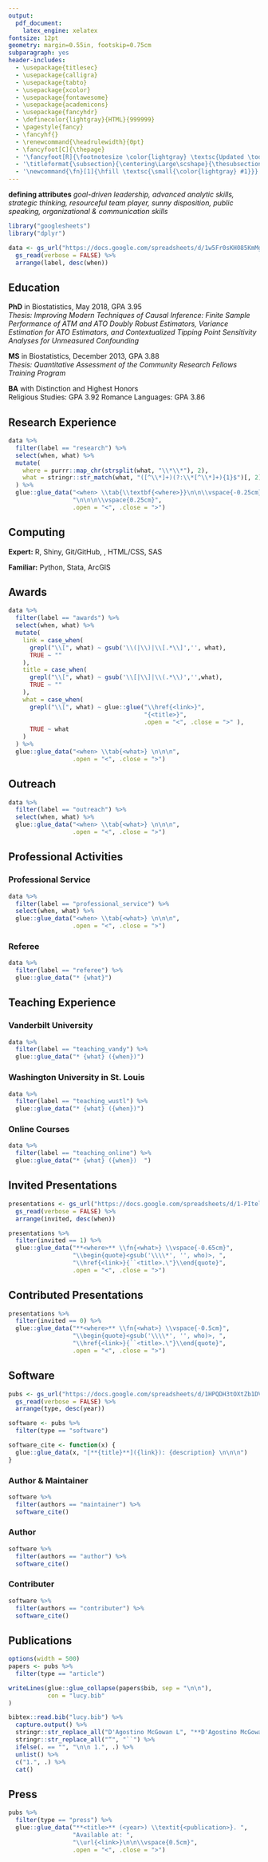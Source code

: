 ```yaml
---
output: 
  pdf_document:
    latex_engine: xelatex
fontsize: 12pt
geometry: margin=0.55in, footskip=0.75cm
subparagraph: yes
header-includes:
  - \usepackage{titlesec}
  - \usepackage{calligra}
  - \usepackage{tabto}
  - \usepackage{xcolor}
  - \usepackage{fontawesome}
  - \usepackage{academicons}
  - \usepackage{fancyhdr}
  - \definecolor{lightgray}{HTML}{999999}
  - \pagestyle{fancy}
  - \fancyhf{}
  - \renewcommand{\headrulewidth}{0pt}
  - \fancyfoot[C]{\thepage}
  - '\fancyfoot[R]{\footnotesize \color{lightgray} \textsc{Updated \today}}'
  - '\titleformat{\subsection}{\centering\Large\scshape}{\thesubsection}{1em}{}'
  - '\newcommand{\fn}[1]{\hfill \textsc{\small{\color{lightgray} #1}}}'
---
```


\begin{center}
{\Huge {\calligra Lucy}}\hspace{0.1cm}{\Large \textbf{D'Agostino McGowan}}

\href{https://www.lucymcgowan.com}{www.lucymcgowan.com}

\faGithub \hspace{0.1cm} \href{http://github.com/LucyMcGowan}{LucyMcGowan} \hspace{0.1cm}\faTwitter \hspace{0.1cm}  \href{http://twitter.com/LucyStats}{LucyStats} \hspace{0.1cm} \aiOrcid \hspace{0.1cm}  \href{http://orcid.org/0000-0001-7297-9359}{0000-0001-7297-9359}
\end{center}

**defining attributes**
*goal-driven leadership, advanced analytic skills, strategic thinking, resourceful team player, sunny disposition, public speaking, organizational & communication skills*
<!-- ## Interests -->

```r
library("googlesheets")
library("dplyr")
```

```r
data <- gs_url("https://docs.google.com/spreadsheets/d/1w5Fr0sKH085KmMg_XP06Nv4AdDD1cwwauxlFY0kRTTU/edit#gid=0", lookup = TRUE, verbose = FALSE) %>%
  gs_read(verbose = FALSE) %>%
  arrange(label, desc(when))
```

<!-- ```{r, echo = FALSE, results = "asis"} -->
<!-- interests <- data %>% -->
<!--   filter(label == "interests") %>% -->
<!--   select(what) -->
<!-- cat(paste(interests$what, collapse = ", ")) -->
<!-- ``` -->

## Education

**PhD** in Biostatistics, May 2018, GPA 3.95 \fn{Vanderbilt University}  
*Thesis: Improving Modern Techniques of Causal Inference: Finite Sample Performance of ATM and ATO Doubly Robust Estimators, Variance Estimation for ATO Estimators, and Contextualized Tipping Point Sensitivity Analyses for Unmeasured Confounding*  

\vspace{0.25cm}

**MS** in Biostatistics, December 2013, GPA 3.88 \fn{Washington University School of Medicine}   
*Thesis: Quantitative Assessment of the Community Research Fellows Training Program*  

\vspace{0.25cm}

**BA** with Distinction and Highest Honors\fn{University of North Carolina at Chapel Hill}  
Religious Studies: GPA 3.92 Romance Languages: GPA 3.86


## Research Experience

\TabPositions{4cm}


```r
data %>%
  filter(label == "research") %>%
  select(when, what) %>%
  mutate(
    where = purrr::map_chr(strsplit(what, "\\*\\*"), 2),
    what = stringr::str_match(what, "([^\\*]+)(?:\\*[^\\*]+){1}$")[, 2]
  ) %>%
  glue::glue_data("<when> \\tab{\\textbf{<where>}}\n\n\\vspace{-0.25cm} \\tab{\\textit{<what>}}",
                  "\n\n\n\\vspace{0.25cm}",
                  .open = "<", .close = ">")
```

## Computing

**Expert:** R, Shiny, Git/GitHub, \LaTeX, HTML/CSS, SAS  

**Familiar:** Python, Stata, ArcGIS

## Awards

\TabPositions{2cm}

```r
data %>%
  filter(label == "awards") %>%
  select(when, what) %>%
  mutate(
    link = case_when(
      grepl("\\[", what) ~ gsub('\\(|\\)|\\[.*\\]','', what),
      TRUE ~ ""
    ),
    title = case_when(
      grepl("\\[", what) ~ gsub('\\[|\\]|\\(.*\\)','',what),
      TRUE ~ ""
    ),
    what = case_when(
      grepl("\\[", what) ~ glue::glue("\\href{<link>}",
                                      "{<title>}",
                                      .open = "<", .close = ">" ),
      TRUE ~ what
    )
  ) %>%
  glue::glue_data("<when> \\tab{<what>} \n\n\n",
                  .open = "<", .close = ">")
```

## Outreach

```r
data %>%
  filter(label == "outreach") %>%
  select(when, what) %>%
  glue::glue_data("<when> \\tab{<what>} \n\n\n",
                  .open = "<", .close = ">")
```

## Professional Activities

### Professional Service  


```r
data %>%
  filter(label == "professional_service") %>%
  select(when, what) %>%
  glue::glue_data("<when> \\tab{<what>} \n\n\n",
                  .open = "<", .close = ">")

```


### Referee

```r
data %>%
  filter(label == "referee") %>%
  glue::glue_data("* {what}")
```

## Teaching Experience

### Vanderbilt University

```r
data %>%
  filter(label == "teaching_vandy") %>%
  glue::glue_data("* {what} ({when})")
```

### Washington University in St. Louis

```r
data %>%
  filter(label == "teaching_wustl") %>%
  glue::glue_data("* {what} ({when})")
```

### Online Courses

```r
data %>%
  filter(label == "teaching_online") %>%
  glue::glue_data("* {what} ({when})  ")
```

## Invited Presentations

```r
presentations <- gs_url("https://docs.google.com/spreadsheets/d/1-PItelqpv0Sb_LdiEDqb8O3D_Roii5nVTL07IRVbRtA/edit#gid=0", verbose = FALSE) %>%
  gs_read(verbose = FALSE) %>%
  arrange(invited, desc(when))
```

```r
presentations %>%
  filter(invited == 1) %>%
  glue::glue_data("**<where>** \\fn{<what>} \\vspace{-0.65cm}",
                  "\\begin{quote}<gsub('\\\\*', '', who)>, ",
                  "\\href{<link>}{``<title>.\"}\\end{quote}",
                  .open = "<", .close = ">")
```

## Contributed Presentations

```r
presentations %>%
  filter(invited == 0) %>% 
  glue::glue_data("**<where>** \\fn{<what>} \\vspace{-0.5cm}",
                  "\\begin{quote}<gsub('\\\\*', '', who)>, ",
                  "\\href{<link>}{``<title>.\"}\\end{quote}",
                  .open = "<", .close = ">")
```

## Software

```r
pubs <- gs_url("https://docs.google.com/spreadsheets/d/1HPQDH3tOXtZb1DV--8wR9CKAzUz5aywWc2vM3OQ5SrU/edit#gid=0", verbose = FALSE) %>%
  gs_read(verbose = FALSE) %>%
  arrange(type, desc(year))
```

```r
software <- pubs %>%
  filter(type == "software")

software_cite <- function(x) {
  glue::glue_data(x, "[**{title}**]({link}): {description} \n\n\n")
}
```

### Author & Maintainer

```r
software %>%
  filter(authors == "maintainer") %>%
  software_cite()
```

### Author

```r
software %>%
  filter(authors == "author") %>%
  software_cite()
```

### Contributer

```r
software %>%
  filter(authors == "contributer") %>%
  software_cite()
```

## Publications


```r
options(width = 500)
papers <- pubs %>%
  filter(type == "article")

writeLines(glue::glue_collapse(papers$bib, sep = "\n\n"),
           con = "lucy.bib"
)

bibtex::read.bib("lucy.bib") %>%
  capture.output() %>%
  stringr::str_replace_all("D'Agostino McGowan L", "**D'Agostino McGowan L**") %>%
  stringr::str_replace_all("“", "``") %>%
  ifelse(. == "", "\n\n 1.", .) %>%
  unlist() %>%
  c("1.", .) %>%
  cat()
```

## Press

```r
pubs %>%
  filter(type == "press") %>%
  glue::glue_data("**<title>** (<year>) \\textit{<publication>}. ",
                  "Available at: ",
                  "\\url{<link>}\n\n\\vspace{0.5cm}", 
                  .open = "<", .close = ">")
```

